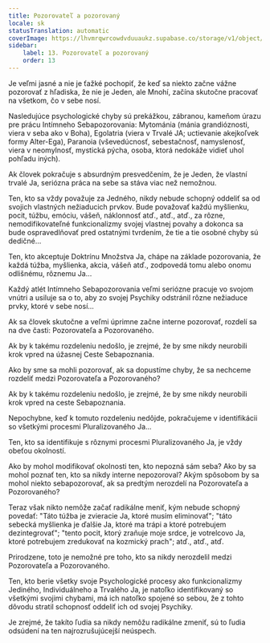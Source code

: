 ```yaml
---
title: Pozorovateľ a pozorovaný
locale: sk
statusTranslation: automatic
coverImage: https://lhvmrqwrcowdvduuaukz.supabase.co/storage/v1/object/public/strapi-uploads/small_cover-tratado-de-psicologia-revolucionaria.webp-5e15e1cec4e0ebebcde5d7fc7565d8fd.webp
sidebar:
    label: 13. Pozorovateľ a pozorovaný
    order: 13
---
```

Je veľmi jasné a nie je ťažké pochopiť, že keď sa niekto začne vážne pozorovať z hľadiska, že nie je Jeden, ale Mnohí, začína skutočne pracovať na všetkom, čo v sebe nosí.

Nasledujúce psychologické chyby sú prekážkou, zábranou, kameňom úrazu pre prácu Intímneho Sebapozorovania: Mytománia (mánia grandióznosti, viera v seba ako v Boha), Egolatria (viera v Trvalé JA; uctievanie akejkoľvek formy Alter-Ega), Paranoia (vševedúcnosť, sebestačnosť, namyslenosť, viera v neomylnosť, mystická pýcha, osoba, ktorá nedokáže vidieť uhol pohľadu iných).

Ak človek pokračuje s absurdným presvedčením, že je Jeden, že vlastní trvalé Ja, seriózna práca na sebe sa stáva viac než nemožnou.

Ten, kto sa vždy považuje za Jedného, nikdy nebude schopný oddeliť sa od svojich vlastných nežiaducich prvkov. Bude považovať každú myšlienku, pocit, túžbu, emóciu, vášeň, náklonnosť atď., atď., atď., za rôzne, nemodifikovateľné funkcionalizmy svojej vlastnej povahy a dokonca sa bude ospravedlňovať pred ostatnými tvrdením, že tie a tie osobné chyby sú dedičné...

Ten, kto akceptuje Doktrínu Množstva Ja, chápe na základe pozorovania, že každá túžba, myšlienka, akcia, vášeň atď., zodpovedá tomu alebo onomu odlišnému, rôznemu Ja...

Každý atlét Intímneho Sebapozorovania veľmi seriózne pracuje vo svojom vnútri a usiluje sa o to, aby zo svojej Psychiky odstránil rôzne nežiaduce prvky, ktoré v sebe nosí...

Ak sa človek skutočne a veľmi úprimne začne interne pozorovať, rozdelí sa na dve časti: Pozorovateľa a Pozorovaného.

Ak by k takému rozdeleniu nedošlo, je zrejmé, že by sme nikdy neurobili krok vpred na úžasnej Ceste Sebapoznania.

Ako by sme sa mohli pozorovať, ak sa dopustíme chyby, že sa nechceme rozdeliť medzi Pozorovateľa a Pozorovaného?

Ak by k takému rozdeleniu nedošlo, je zrejmé, že by sme nikdy neurobili krok vpred na ceste Sebapoznania.

Nepochybne, keď k tomuto rozdeleniu nedôjde, pokračujeme v identifikácii so všetkými procesmi Pluralizovaného Ja...

Ten, kto sa identifikuje s rôznymi procesmi Pluralizovaného Ja, je vždy obeťou okolností.

Ako by mohol modifikovať okolnosti ten, kto nepozná sám seba? Ako by sa mohol poznať ten, kto sa nikdy interne nepozoroval? Akým spôsobom by sa mohol niekto sebapozorovať, ak sa predtým nerozdelí na Pozorovateľa a Pozorovaného?

Teraz však nikto nemôže začať radikálne meniť, kým nebude schopný povedať: "Táto túžba je zvieracie Ja, ktoré musím eliminovať"; "táto sebecká myšlienka je ďalšie Ja, ktoré ma trápi a ktoré potrebujem dezintegrovať"; "tento pocit, ktorý zraňuje moje srdce, je votrelcovo Ja, ktoré potrebujem zredukovať na kozmický prach"; atď., atď., atď.

Prirodzene, toto je nemožné pre toho, kto sa nikdy nerozdelil medzi Pozorovateľa a Pozorovaného.

Ten, kto berie všetky svoje Psychologické procesy ako funkcionalizmy Jediného, Individuálneho a Trvalého Ja, je natoľko identifikovaný so všetkými svojimi chybami, má ich natoľko spojené so sebou, že z tohto dôvodu stratil schopnosť oddeliť ich od svojej Psychiky.

Je zrejmé, že takíto ľudia sa nikdy nemôžu radikálne zmeniť, sú to ľudia odsúdení na ten najrozrušujúcejší neúspech.


